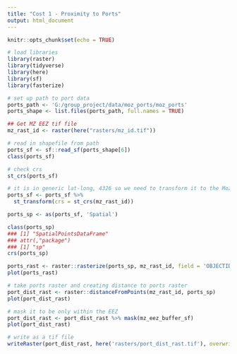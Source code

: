 ```yaml
---
title: "Cost 1 - Proximity to Ports"
output: html_document
---
```


```r
knitr::opts_chunk$set(echo = TRUE)

# load libraries
library(raster)
library(tidyverse)
library(here)
library(sf)
library(fasterize)
```

```r
# set up path to port data
ports_path <- 'G:/group_project/data/moz_ports/moz_ports'
ports_shape <- list.files(ports_path, full.names = TRUE)

## Get MZ EEZ tif file
mz_rast_id <- raster(here("rasters/mz_id.tif"))

# read in shapefile from path
ports_sf <- sf::read_sf(ports_shape[6])
class(ports_sf) 

# check crs
st_crs(ports_sf)

# it is in generic lat-long, 4326 so we need to transform it to the Mozambique CRS
ports_sf <- ports_sf %>%
  st_transform(crs = st_crs(mz_rast_id))

ports_sp <- as(ports_sf, 'Spatial')

class(ports_sp)
### [1] "SpatialPointsDataFrame"
### attr(,"package")
### [1] "sp"
crs(ports_sp)

ports_rast <- raster::rasterize(ports_sp, mz_rast_id, field = 'OBJECTID_1')
plot(ports_rast)
```

```r
# take ports raster and creating distance to ports raster
port_dist_rast <- raster::distanceFromPoints(mz_rast_id, ports_sp)
plot(port_dist_rast)

# mask it to be only within the EEZ
port_dist_rast <- port_dist_rast %>% mask(mz_eez_buffer_sf)
plot(port_dist_rast)

# write as a tif file
writeRaster(port_dist_rast, here('rasters/port_dist_rast.tif'), overwrite = TRUE)


```

